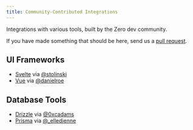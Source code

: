 ```yaml
---
title: Community-Contributed Integrations
---
```


Integrations with various tools, built by the Zero dev community.

If you have made something that should be here, send us a [pull request](https://github.com/rocicorp/zero-docs/pulls).

## UI Frameworks

* [Svelte](https://github.com/stolinski/zero-svelte) via [@stolinski](https://x.com/stolinski)
* [Vue](https://github.com/danielroe/zero-vue) via [@danielroe](https://roe.dev/)

## Database Tools

* [Drizzle](https://github.com/BriefHQ/drizzle-zero) via [@0xcadams](https://x.com/0xcadams)
* [Prisma](https://github.com/passionfroot/prisma-generator-zero) via [@_elledienne](https://x.com/_elledienne)
